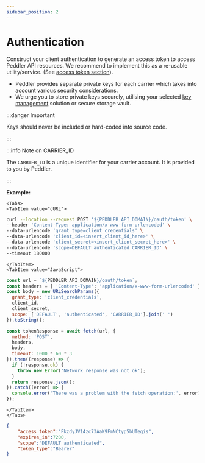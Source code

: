 ```yaml
---
sidebar_position: 2
---
```


# Authentication

Construct your client authentication to generate an access token to access Peddler API resources. 
We recommend to implement this as a re-usable utility/service. (See [access token section](/carrier-docs/Authentication/client-auth)).
<!-- - The claim and corresponding assertion is required on a per store-owner and thus, per store basis, i.e. you can only book deliveries for a respective store per assertion not for multiple stores.  -->
- Peddler provides separate private keys for each carrier which takes into account various security considerations.
- We urge you to store private keys securely, utilising your selected [key management](https://en.wikipedia.org/wiki/Key_management) solution or secure storage vault.

:::danger Important

Keys should never be included or hard-coded into source code.

:::

:::info Note on CARRIER_ID

The `CARRIER_ID` is a unique identifier for your carrier account. It is provided to you by Peddler.

:::

**Example:**


```mdx-code-block	
<Tabs>
<TabItem value="cURL">
```

```bash
curl --location --request POST '${PEDDLER_API_DOMAIN}/oauth/token' \
--header 'Content-Type: application/x-www-form-urlencoded' \
--data-urlencode 'grant_type=client_credentials' \
--data-urlencode 'client_id=<insert_client_id_here>' \
--data-urlencode 'client_secret=<insert_client_secret_here>' \
--data-urlencode 'scope=DEFAULT authenticated CARRIER_ID' \
--timeout 180000
```


```mdx-code-block
</TabItem>
<TabItem value="JavaScript">
```

```js
const url = `${PEDDLER_API_DOMAIN}/oauth/token`;
const headers = { 'Content-Type': 'application/x-www-form-urlencoded' };
const body = new URLSearchParams({
  grant_type: 'client_credentials',
  client_id,
  client_secret,
  scope: ['DEFAULT', 'authenticated', 'CARRIER_ID'].join(' ')
}).toString();

const tokenResponse = await fetch(url, {
  method: 'POST',
  headers,
  body,
  timeout: 1000 * 60 * 3
}).then((response) => {
  if (!response.ok) {
    throw new Error('Network response was not ok');
  }
  return response.json();
}).catch((error) => {
  console.error('There was a problem with the fetch operation:', error);
});
```

```mdx-code-block
</TabItem>
</Tabs>
```

```json title="Response"
{
    "access_token":"FkzdyJV14zc73AaK9FmNCtyp5bUTegis",
    "expires_in":7200,
    "scope":"DEFAULT authenticated",
    "token_type":"Bearer"
}
```